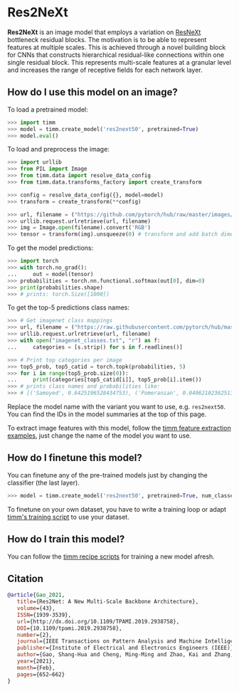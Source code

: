 # Res2NeXt

**Res2NeXt** is an image model that employs a variation on [ResNeXt](https://paperswithcode.com/method/resnext) bottleneck residual blocks. The motivation is to be able to represent features at multiple scales. This is achieved through a novel building block for CNNs that constructs hierarchical residual-like connections within one single residual block. This represents multi-scale features at a granular level and increases the range of receptive fields for each network layer.

## How do I use this model on an image?

To load a pretrained model:

```py
>>> import timm
>>> model = timm.create_model('res2next50', pretrained=True)
>>> model.eval()
```

To load and preprocess the image:

```py 
>>> import urllib
>>> from PIL import Image
>>> from timm.data import resolve_data_config
>>> from timm.data.transforms_factory import create_transform

>>> config = resolve_data_config({}, model=model)
>>> transform = create_transform(**config)

>>> url, filename = ("https://github.com/pytorch/hub/raw/master/images/dog.jpg", "dog.jpg")
>>> urllib.request.urlretrieve(url, filename)
>>> img = Image.open(filename).convert('RGB')
>>> tensor = transform(img).unsqueeze(0) # transform and add batch dimension
```

To get the model predictions:

```py
>>> import torch
>>> with torch.no_grad():
...     out = model(tensor)
>>> probabilities = torch.nn.functional.softmax(out[0], dim=0)
>>> print(probabilities.shape)
>>> # prints: torch.Size([1000])
```

To get the top-5 predictions class names:

```py
>>> # Get imagenet class mappings
>>> url, filename = ("https://raw.githubusercontent.com/pytorch/hub/master/imagenet_classes.txt", "imagenet_classes.txt")
>>> urllib.request.urlretrieve(url, filename) 
>>> with open("imagenet_classes.txt", "r") as f:
...     categories = [s.strip() for s in f.readlines()]

>>> # Print top categories per image
>>> top5_prob, top5_catid = torch.topk(probabilities, 5)
>>> for i in range(top5_prob.size(0)):
...     print(categories[top5_catid[i]], top5_prob[i].item())
>>> # prints class names and probabilities like:
>>> # [('Samoyed', 0.6425196528434753), ('Pomeranian', 0.04062102362513542), ('keeshond', 0.03186424449086189), ('white wolf', 0.01739676296710968), ('Eskimo dog', 0.011717947199940681)]
```

Replace the model name with the variant you want to use, e.g. `res2next50`. You can find the IDs in the model summaries at the top of this page.

To extract image features with this model, follow the [timm feature extraction examples](../feature_extraction), just change the name of the model you want to use.

## How do I finetune this model?

You can finetune any of the pre-trained models just by changing the classifier (the last layer).

```py
>>> model = timm.create_model('res2next50', pretrained=True, num_classes=NUM_FINETUNE_CLASSES)
```
To finetune on your own dataset, you have to write a training loop or adapt [timm's training
script](https://github.com/rwightman/pytorch-image-models/blob/master/train.py) to use your dataset.

## How do I train this model?

You can follow the [timm recipe scripts](../scripts) for training a new model afresh.

## Citation

```BibTeX
@article{Gao_2021,
   title={Res2Net: A New Multi-Scale Backbone Architecture},
   volume={43},
   ISSN={1939-3539},
   url={http://dx.doi.org/10.1109/TPAMI.2019.2938758},
   DOI={10.1109/tpami.2019.2938758},
   number={2},
   journal={IEEE Transactions on Pattern Analysis and Machine Intelligence},
   publisher={Institute of Electrical and Electronics Engineers (IEEE)},
   author={Gao, Shang-Hua and Cheng, Ming-Ming and Zhao, Kai and Zhang, Xin-Yu and Yang, Ming-Hsuan and Torr, Philip},
   year={2021},
   month={Feb},
   pages={652–662}
}
```

<!--
Type: model-index
Collections:
- Name: Res2NeXt
  Paper:
    Title: 'Res2Net: A New Multi-scale Backbone Architecture'
    URL: https://paperswithcode.com/paper/res2net-a-new-multi-scale-backbone
Models:
- Name: res2next50
  In Collection: Res2NeXt
  Metadata:
    FLOPs: 5396798208
    Parameters: 24670000
    File Size: 99019592
    Architecture:
    - Batch Normalization
    - Convolution
    - Global Average Pooling
    - ReLU
    - Res2NeXt Block
    Tasks:
    - Image Classification
    Training Techniques:
    - SGD with Momentum
    - Weight Decay
    Training Data:
    - ImageNet
    Training Resources: 4x Titan Xp GPUs
    ID: res2next50
    LR: 0.1
    Epochs: 100
    Crop Pct: '0.875'
    Momentum: 0.9
    Batch Size: 256
    Image Size: '224'
    Weight Decay: 0.0001
    Interpolation: bilinear
  Code: https://github.com/rwightman/pytorch-image-models/blob/d8e69206be253892b2956341fea09fdebfaae4e3/timm/models/res2net.py#L207
  Weights: https://github.com/rwightman/pytorch-image-models/releases/download/v0.1-res2net/res2next50_4s-6ef7e7bf.pth
  Results:
  - Task: Image Classification
    Dataset: ImageNet
    Metrics:
      Top 1 Accuracy: 78.24%
      Top 5 Accuracy: 93.91%
-->